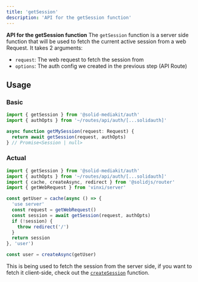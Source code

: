 ```yaml
---
title: 'getSession'
description: 'API for the getSession function'
---
```


**API for the getSession function**
The `getSession` function is a server side function that will be used to fetch the current active session from a web Request. It takes 2 arguments:

- `request`: The web request to fetch the session from
- `options`: The auth config we created in the previous step (API Route)

## Usage

### Basic

```ts
import { getSession } from '@solid-mediakit/auth'
import { authOpts } from '~/routes/api/auth/[...solidauth]'

async function getMySession(request: Request) {
  return await getSession(request, authOpts)
} // Promise<Session | null>
```

### Actual

```ts
import { getSession } from '@solid-mediakit/auth'
import { authOpts } from '~/routes/api/auth/[...solidauth]'
import { cache, createAsync, redirect } from '@solidjs/router'
import { getWebRequest } from 'vinxi/server'

const getUser = cache(async () => {
  'use server'
  const request = getWebRequest()
  const session = await getSession(request, authOpts)
  if (!session) {
    throw redirect('/')
  }
  return session
}, 'user')

const user = createAsync(getUser)
```

This is being used to fetch the session from the server side, if you want to fetch it client-side, check out the [`createSession`](/auth/createsession) function.
